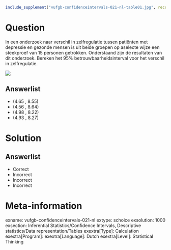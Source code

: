 ```r
include_supplement("vufgb-confidenceintervals-021-nl-table01.jpg", recursive = TRUE)
```

Question
========
  
In een onderzoek naar verschil in zelfregulatie tussen patiënten met depressie en gezonde mensen is uit beide groepen op aselecte wijze een steekproef van 15 personen getrokken. Onderstaand zijn de resultaten van dit onderzoek. Bereken het 95% betrouwbaarheidsinterval voor het verschil in zelfregulatie. 

![](vufgb-confidenceintervals-021-nl-table01.jpg)
  
Answerlist
----------
* (4.65 , 8.55)
* (4.56 , 8.64)
* (4.98 , 8.22) 
* (4.93 , 8.27)

Solution
========

Answerlist
----------
* Correct
* Incorrect
* Incorrect
* Incorrect

Meta-information
================
exname: vufgb-confidenceintervals-021-nl
extype: schoice
exsolution: 1000
exsection: Inferential Statistics/Confidence Intervals, Descriptive statistics/Data representation/Tables
exextra[Type]: Calculation
exextra[Program]: 
exextra[Language]: Dutch
exextra[Level]: Statistical Thinking

